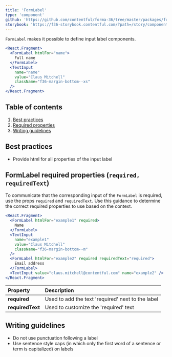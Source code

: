 ```yaml
---
title: 'FormLabel'
type: 'component'
github: 'https://github.com/contentful/forma-36/tree/master/packages/forma-36-react-components/src/components/FormLabel'
storybook: 'https://f36-storybook.contentful.com/?path=/story/components-formlabel--default'
---
```


`FormLabel` makes it possible to define input label components.

```jsx
<React.Fragment>
  <FormLabel htmlFor="name">
    Full name
  </FormLabel>
  <TextInput
    name="name"
    value="Claus Mitchell"
    className="f36-margin-bottom--xs"
  />
</React.Fragment>
```

## Table of contents

1. [Best practices](#best-practices)
2. [Required properties](#formlabel-required)
3. [Writing guidelines](#writing-guidelines)

## Best practices <a name="best-practices" />

- Provide html for all properties of the input label

## FormLabel required properties (`required, requiredText`) <a name="formlabel-required" />

To communicate that the corresponding input of the `FormLabel` is required, use the props `required` and `requiredText`. 
Use this guidance to determine the correct required properties to use based on the context. 

```jsx
<React.Fragment>
  <FormLabel htmlFor="example1" required>
    Name
  </FormLabel>
  <TextInput
    name="example1"
    value="Claus Mitchell"
    className="f36-margin-bottom--m"
  />
  <FormLabel htmlFor="example2" required requiredText="required">
    Email address
  </FormLabel>
  <TextInput value="claus.mitchell@contentful.com" name="example2" />
</React.Fragment>
```

| Property         | Description                                       |
| :--------------- | :------------------------------------------------ |
| **required**     | Used to add the text 'required' next to the label |
| **requiredText** | Used to customize the 'required' text             |

## Writing guidelines <a name="writing-guidelines" />

- Do not use punctuation following a label
- Use sentence style caps (in which only the first word of a sentence or term is capitalized) on labels